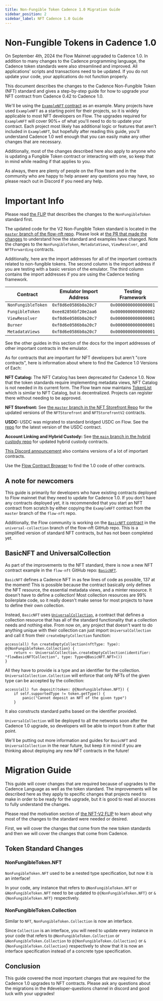 ```yaml
---
title: Non-Fungible Token Cadence 1.0 Migration Guide
sidebar_position: 2
sidebar_label: NFT Cadence 1.0 Guide
---
```


# Non-Fungible Tokens in Cadence 1.0

On September 4th, 2024 the Flow Mainnet upgraded to Cadence 1.0.
In addition to many changes to the Cadence programming language,
the Cadence token standards were also streamlined and improved.
All applications' scripts and transactions need to be updated.
If you do not update your code, your applications do not function properly.

This document describes the changes to the Cadence Non-Fungible Token (NFT) standard and
gives a step-by-step guide for how to upgrade your NFT contract from Cadence 0.42
to Cadence 1.0.

We'll be using the
[`ExampleNFT` contract](https://github.com/onflow/flow-nft/blob/master/contracts/ExampleNFT.cdc)
as an example. Many projects have used `ExampleNFT` as a starting point for their projects,
so it is widely applicable to most NFT developers on Flow.
The upgrades required for `ExampleNFT` will cover 90%+ of what you'll
need to do to update your contract. Each project most likely has
additional logic or features that aren't included in `ExampleNFT`,
but hopefully after reading this guide, you'll understand Cadence 1.0
well enough that you can easily make any other changes that are necessary.

Additionally, most of the changes described here also apply to anyone
who is updating a Fungible Token contract or interacting with one,
so keep that in mind while reading if that applies to you.

As always, there are plenty of people on the Flow team and in the community
who are happy to help answer any questions you may have, so please reach out
in Discord if you need any help.

# Important Info

Please read [the FLIP](https://github.com/onflow/flips/pull/56)
that describes the changes to the `NonFungibleToken` standard first.

The updated code for the V2 Non-Fungible Token standard is located in the
[`master` branch of the flow-nft repo](https://github.com/onflow/flow-nft).
Please look at [the PR that made the changes](https://github.com/onflow/flow-nft/pull/126)
to understand how the standard and examples have changed.
Note the changes to the `NonFungibleToken`, `MetadataViews`, `ViewResolver`,
and `NFTForwarding` contracts.

Additionally, here are the import addresses
for all of the important contracts related to non-fungible tokens.
The second column is the import address if you are testing with a basic version of the emulator.
The third column contains the import addresses if you are using the Cadence testing framework.

| Contract           | Emulator Import Address | Testing Framework    |
| ------------------ | ----------------------- | -------------------- |
| `NonFungibleToken` | `0xf8d6e0586b0a20c7`    | `0x0000000000000001` |
| `FungibleToken`    | `0xee82856bf20e2aa6`    | `0x0000000000000002` |
| `ViewResolver`     | `0xf8d6e0586b0a20c7`    | `0x0000000000000001` |
| `Burner`           | `0xf8d6e0586b0a20c7`    | `0x0000000000000001` |
| `MetadataViews`    | `0xf8d6e0586b0a20c7`    | `0x0000000000000001` |

See the other guides in this section of the docs for the import
addresses of other important contracts in the emulator.

As for contracts that are important for NFT developers but aren't "core contracts",
here is information about where to find the Cadence 1.0 Versions of Each:

**NFT Catalog:** The NFT Catalog has been deprecated for Cadence 1.0. Now that the token standards require implementing metadata views, NFT Catalog is not needed in its current form. The Flow team now maintains [TokenList](https://token-list.fixes.world/?utm_source=Flowverse&utm_medium=Website&utm_campaign=Dapp) which is similar to NFT Catalog, but is decentralized. Projects can register there without needing to be approved.

**NFT Storefront:**
See [the `master` branch in the NFT Storefront Repo](https://github.com/onflow/nft-storefront/tree/master/contracts)
for the updated versions of the `NFTStorefront` and `NFTStorefrontV2` contracts.

**USDC:** USDC was migrated to standard bridged USDC on Flow. See the [repo](https://github.com/onflow/bridged-usdc) for the latest version of the USDC contract.

**Account Linking and Hybrid Custody:**
See [the `main` branch in the hybrid custody repo](https://github.com/onflow/hybrid-custody)
for updated hybrid custody contracts.

[This Discord announcement](https://discord.com/channels/613813861610684416/811693600403357706/1225909248429527140)
also contains versions of a lot of important contracts.

Use the [Flow Contract Browser](https://contractbrowser.com/) to find the 1.0 code of other contracts.

## A note for newcomers

This guide is primarily for developers who have existing contracts
deployed to Flow mainnet that they need to update for Cadence 1.0.
If you don't have any contracts deployed yet, it is recommended that
you start an NFT contract from scratch by either copying the `ExampleNFT` contract 
from the `master` branch of the `flow-nft` repo.

Additionally, the Flow community is working on 
the [`BasicNFT` contract](https://github.com/onflow/flow-nft/blob/universal-collection/contracts/BasicNFT.cdc)
in the `universal-collection` branch of the flow-nft GitHub repo.
This is a simplified version of standard NFT contracts, but has not been completed yet.

## BasicNFT and UniversalCollection

As part of the improvements to the NFT standard, there is now a new NFT contract
example in the `flow-nft` GitHub repo: [`BasicNFT`](https://github.com/onflow/flow-nft/blob/universal-collection/contracts/BasicNFT.cdc).

`BasicNFT` defines a Cadence NFT in as few lines of code as possible, 137 at the moment!
This is possible because the contract basically only defines the NFT resource,
the essential metadata views, and a minter resource.
It doesn't have to define a collection! Most collection resources are 99% boilerplate
code, so it really doesn't make sense for most projects to have to define their own
collection.

Instead, `BasicNFT` uses [`UniversalCollection`](https://github.com/onflow/flow-nft/blob/universal-collection/contracts/UniversalCollection.cdc),
a contract that defines a collection resource
that has all of the standard functionality that a collection needs and nothing else.
From now on, any project that doesn't want to do anything unique with their collection
can just import `UniversalCollection` and call it from their `createEmptyCollection`
function:

```cadence
access(all) fun createEmptyCollection(nftType: Type): @{NonFungibleToken.Collection} {
    return <- UniversalCollection.createEmptyCollection(identifier: "flowBasicNFTCollection", type: Type<@BasicNFT.NFT>())
}
```

All they have to provide is a type and an identifier for the collection.
`UniversalCollection.Collection` will enforce that only NFTs of the given type
can be accepted by the collection:

```cadence
access(all) fun deposit(token: @{NonFungibleToken.NFT}) {
    if self.supportedType != token.getType() {
        panic("Cannot deposit an NFT of the given type")
    }
```

It also constructs standard paths based on the identifier provided.

`UniversalCollection` will be deployed to all the networks soon after the Cadence 1.0 upgrade,
so developers will be able to import from it after that point.

We'll be putting out more information and guides for `BasicNFT` and `UniversalCollection`
in the near future, but keep it in mind if you are thinking about deploying
any new NFT contracts in the future!

# Migration Guide

This guide will cover changes that are required because of upgrades to
the Cadence Language as well as the token standard.
The improvements will be described here as they apply to specific changes
that projects need to make in order to be ready for the upgrade,
but it is good to read all sources to fully understand the changes.

Please read the motivation section of [the NFT-V2 FLIP](https://github.com/onflow/flips/pull/56)
to learn about why most of the changes to the standard were needed or desired.

First, we will cover the changes that come from the new token standards and then
we will cover the changes that come from Cadence.

## Token Standard Changes

### NonFungibleToken.NFT

`NonFungibleToken.NFT` used to be a nested type specification, but now it is an interface!

In your code, any instance that refers
to `@NonFungibleToken.NFT` or `&NonFungibleToken.NFT` need to be updated to
`@{NonFungibleToken.NFT}` or `&{NonFungibleToken.NFT}` respectively.

### NonFungibleToken.Collection

Similar to `NFT`, `NonFungibleToken.Collection` is now an interface.

Since `Collection` is an interface, you will need to update every instance in your code
that refers to `@NonFungibleToken.Collection` or `&NonFungibleToken.Collection` to
`@{NonFungibleToken.Collection}` or `&{NonFungibleToken.Collection}` respectively to show
that it is now an interface specification instead of a concrete type specification.

## Conclusion

This guide covered the most important changes that are required for the Cadence 1.0
upgrades to NFT contracts. Please ask any questions about the migrations
in the #developer-questions channel in discord and good luck with your upgrades!
